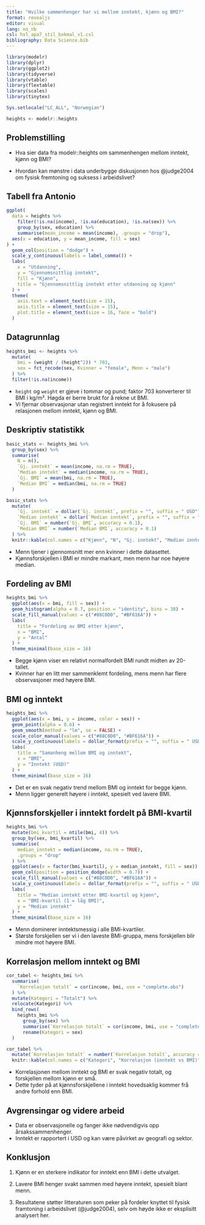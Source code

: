 ```yaml
---
title: "Hvilke sammenhenger har vi mellom inntekt, kjønn og BMI?"
format: revealjs
editor: visual
lang: no_nb
csl: hvl_apa7_stil_bokmal_v1.csl
bibliography: Data Science.bib
---
```


```r
library(modelr)
library(dplyr)
library(ggplot2)
library(tidyverse)
library(vtable)
library(flextable)
library(scales)
library(tinytex)
```

```r
Sys.setlocale("LC_ALL", "Norwegian")
```


```r
heights <- modelr::heights
```


## Problemstilling

- Hva sier data fra modelr::heights om sammenhengen mellom inntekt, kjønn og BMI?

- Hvordan kan mønstre i data underbygge diskusjonen hos @judge2004 om fysisk fremtoning og suksess i arbeidslivet?


## Tabell fra Antonio

```r
ggplot(
  data = heights %>%
    filter(!is.na(income), !is.na(education), !is.na(sex)) %>%
    group_by(sex, education) %>%
    summarise(mean_income = mean(income), .groups = "drop"),
  aes(x = education, y = mean_income, fill = sex)
) +
  geom_col(position = "dodge") +
  scale_y_continuous(labels = label_comma()) +
  labs(
    x = "Utdanning",
    y = "Gjennomsnittlig inntekt",
    fill = "Kjønn",
    title = "Gjennomsnittlig inntekt etter utdanning og kjønn"
  ) +
  theme(
    axis.text = element_text(size = 15),
    axis.title = element_text(size = 15),
    plot.title = element_text(size = 16, face = "bold")
  )

```



## Datagrunnlag

```r
heights_bmi <- heights %>%
  mutate(
    bmi = (weight / (height^2)) * 703,
    sex = fct_recode(sex, Kvinner = "female", Menn = "male")
  ) %>%
  filter(!is.na(income))
```

- `height` og `weight` er gjeve i tommar og pund; faktor 703 konverterer til BMI i kg/m². Høgda er berre brukt for å rekne ut BMI.
- Vi fjernar observasjonar utan registrert inntekt for å fokusere på relasjonen mellom inntekt, kjønn og BMI.

## Deskriptiv statistikk

```r
basic_stats <- heights_bmi %>%
  group_by(sex) %>%
  summarise(
    N = n(),
    `Gj. inntekt` = mean(income, na.rm = TRUE),
    `Median inntekt` = median(income, na.rm = TRUE),
    `Gj. BMI` = mean(bmi, na.rm = TRUE),
    `Median BMI` = median(bmi, na.rm = TRUE)
  )

basic_stats %>%
  mutate(
    `Gj. inntekt` = dollar(`Gj. inntekt`, prefix = "", suffix = " USD"),
    `Median inntekt` = dollar(`Median inntekt`, prefix = "", suffix = " USD"),
    `Gj. BMI` = number(`Gj. BMI`, accuracy = 0.1),
    `Median BMI` = number(`Median BMI`, accuracy = 0.1)
  ) %>%
  knitr::kable(col.names = c("Kjønn", "N", "Gj. inntekt", "Median inntekt", "Gj. BMI", "Median BMI"))
```

- Menn tjener i gjennomsnitt mer enn kvinner i dette datasettet.
- Kjønnsforskjellen i BMI er mindre markant, men menn har noe høyere   median.

## Fordeling av BMI

```r
heights_bmi %>%
  ggplot(aes(x = bmi, fill = sex)) +
  geom_histogram(alpha = 0.7, position = "identity", bins = 30) +
  scale_fill_manual(values = c("#88C0D0", "#BF616A")) +
  labs(
    title = "Fordeling av BMI etter kjønn",
    x = "BMI",
    y = "Antal"
  ) +
  theme_minimal(base_size = 16)
```

- Begge kjønn viser en relativt normalfordelt BMI rundt midten av 20-tallet.
- Kvinner har en litt mer sammenklemt fordeling, mens menn har flere observasjoner med høyere BMI.

## BMI og inntekt

```r
heights_bmi %>%
  ggplot(aes(x = bmi, y = income, color = sex)) +
  geom_point(alpha = 0.6) +
  geom_smooth(method = "lm", se = FALSE) +
  scale_color_manual(values = c("#88C0D0", "#BF616A")) +
  scale_y_continuous(labels = dollar_format(prefix = "", suffix = " USD")) +
  labs(
    title = "Samanheng mellom BMI og inntekt",
    x = "BMI",
    y = "Inntekt (USD)"
  ) +
  theme_minimal(base_size = 16)
```

- Det er en svak negativ trend mellom BMI og inntekt for begge kjønn.
- Menn ligger generelt høyere i inntekt, spesielt ved lavere BMI.

## Kjønnsforskjeller i inntekt fordelt på BMI-kvartil

```r
heights_bmi %>%
  mutate(bmi_kvartil = ntile(bmi, 4)) %>%
  group_by(sex, bmi_kvartil) %>%
  summarise(
    median_inntekt = median(income, na.rm = TRUE),
    .groups = "drop"
  ) %>%
  ggplot(aes(x = factor(bmi_kvartil), y = median_inntekt, fill = sex)) +
  geom_col(position = position_dodge(width = 0.7)) +
  scale_fill_manual(values = c("#88C0D0", "#BF616A")) +
  scale_y_continuous(labels = dollar_format(prefix = "", suffix = " USD")) +
  labs(
    title = "Median inntekt etter BMI-kvartil og kjønn",
    x = "BMI-kvartil (1 = låg BMI)",
    y = "Median inntekt"
  ) +
  theme_minimal(base_size = 16)
```

- Menn dominerer inntektsmessig i alle BMI-kvartiler.
- Største forskjellen ser vi i den laveste BMI-gruppa, mens forskjellen blir mindre mot høyere BMI.

## Korrelasjon mellom inntekt og BMI

```r
cor_tabel <- heights_bmi %>%
  summarise(
    `Korrelasjon totalt` = cor(income, bmi, use = "complete.obs")
  ) %>%
  mutate(Kategori = "Totalt") %>%
  relocate(Kategori) %>%
  bind_rows(
    heights_bmi %>%
      group_by(sex) %>%
      summarise(`Korrelasjon totalt` = cor(income, bmi, use = "complete.obs")) %>%
      rename(Kategori = sex)
  )

cor_tabel %>%
  mutate(`Korrelasjon totalt` = number(`Korrelasjon totalt`, accuracy = 0.01)) %>%
  knitr::kable(col.names = c("Kategori", "Korrelasjon (inntekt vs BMI)"))
```

- Korrelasjonen mellom inntekt og BMI er svak negativ totalt, og forskjellen mellom kjønn er små.
- Dette tyder på at kjønnsforskjellene i inntekt hovedsaklig kommer frå andre forhold enn BMI.

## Avgrensingar og videre arbeid

- Data er observasjonelle og fanger ikke nødvendigvis opp årsakssammenhenger.
- Inntekt er rapportert i USD og kan være påvirket av geografi og sektor.

## Konklusjon

1. Kjønn er en sterkere indikator for inntekt enn BMI i dette utvalget.

2. Lavere BMI henger svakt sammen med høyere inntekt, spesielt blant menn.

3. Resultatene støtter litteraturen som peker på fordeler knyttet til fysisk framtoning i arbeidslivet (@judge2004), selv om høyde ikke er eksplisitt analysert her.
